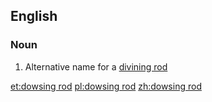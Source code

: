 ==English==

===Noun===
{{en-noun}}

# Alternative name for a [[divining rod]]

[[et:dowsing rod]]
[[pl:dowsing rod]]
[[zh:dowsing rod]]